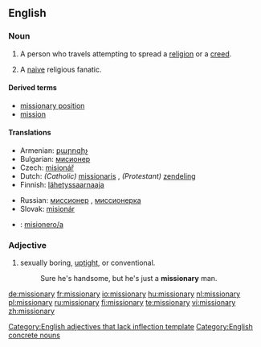 {{wikipedia}}
==English==

===Noun===
{{en-noun|missionar|ies}}

# A person who travels attempting to spread a [[religion]] or a [[creed]].
# {{pejorative}} A [[naive]] religious fanatic.

====Derived terms====
* [[missionary position]]
* [[mission]]

====Translations====
{{trans-top|person traveling to spread a religion}}
* Armenian: [[քարոզիչ]]
* Bulgarian: [[мисионер]] {{m}}
* Czech: [[misionář]] {{m}}
* Dutch: ''(Catholic)'' [[missionaris]] {{m}}, ''(Protestant)'' [[zendeling]] {{m}}
* Finnish: [[lähetyssaarnaaja]]
{{trans-mid}}
* Russian: [[миссионер]] {{m}}, [[миссионерка]] {{f}}
* Slovak: [[misionár]] {{m}}
* {{ttbc|Spanish}}: [[misionero/a]]
{{trans-bottom}}

===Adjective===
{{infl|en|adjective}}[[Category:English adjectives that lack inflection template]]

# sexually boring, [[uptight]], or conventional.
#: Sure he's handsome, but he's just a '''missionary''' man.

[[Category:English concrete nouns]]

[[de:missionary]]
[[fr:missionary]]
[[io:missionary]]
[[hu:missionary]]
[[nl:missionary]]
[[pl:missionary]]
[[ru:missionary]]
[[fi:missionary]]
[[te:missionary]]
[[vi:missionary]]
[[zh:missionary]]